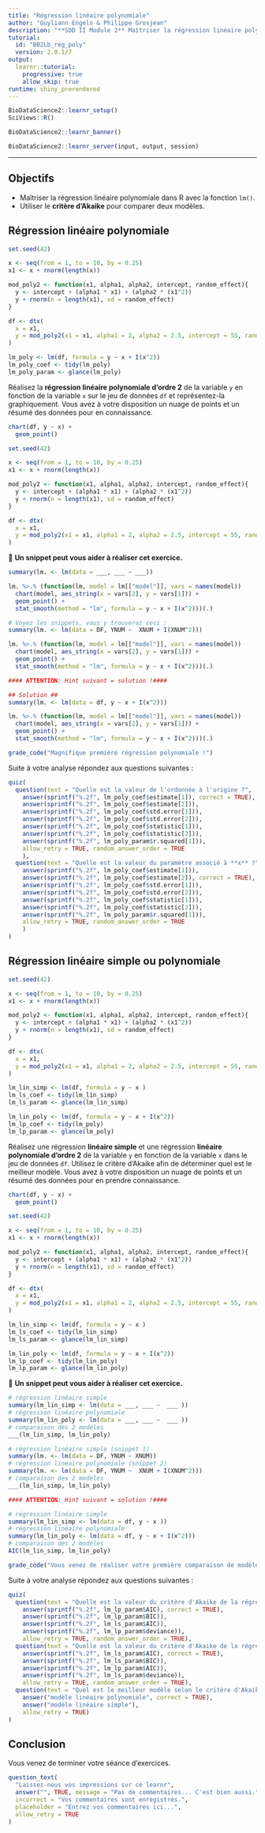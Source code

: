 ```yaml
---
title: "Régression linéaire polynomiale"
author: "Guyliann Engels & Philippe Grosjean"
description: "**SDD II Module 2** Maîtriser la régression linéaire polynomiale."
tutorial:
  id: "B02Lb_reg_poly"
  version: 2.0.1/7
output: 
  learnr::tutorial:
    progressive: true
    allow_skip: true
runtime: shiny_prerendered
---
```


```r
BioDataScience2::learnr_setup()
SciViews::R()
```

```r
BioDataScience2::learnr_banner()
```

```r
BioDataScience2::learnr_server(input, output, session)
```

------------------------------------------------------------------------

## Objectifs

-   Maîtriser la régression linéaire polynomiale dans R avec la fonction `lm()`.
-   Utiliser le **critère d'Akaike** pour comparer deux modèles.

## Régression linéaire polynomiale

```r
set.seed(42)

x <- seq(from = 1, to = 10, by = 0.25)
x1 <- x + rnorm(length(x))

mod_poly2 <- function(x1, alpha1, alpha2, intercept, random_effect){
  y <- intercept + (alpha1 * x1) + (alpha2 * (x1^2)) 
  y + rnorm(n = length(x1), sd = random_effect)
}

df <- dtx(
  x = x1,
  y = mod_poly2(x1 = x1, alpha1 = 2, alpha2 = 2.5, intercept = 55, random_effect = 10)
)

lm_poly <- lm(df, formula = y ~ x + I(x^2))
lm_poly_coef <- tidy(lm_poly)
lm_poly_param <- glance(lm_poly)
```

Réalisez la **régression linéaire polynomiale d'ordre 2** de la variable `y` en fonction de la variable `x` sur le jeu de données `df` et représentez-la graphiquement. Vous avez à votre disposition un nuage de points et un résumé des données pour en connaissance.

```r
chart(df, y ~ x) +
  geom_point()
```

```r
set.seed(42)

x <- seq(from = 1, to = 10, by = 0.25)
x1 <- x + rnorm(length(x))

mod_poly2 <- function(x1, alpha1, alpha2, intercept, random_effect){
  y <- intercept + (alpha1 * x1) + (alpha2 * (x1^2)) 
  y + rnorm(n = length(x1), sd = random_effect)
}

df <- dtx(
  x = x1,
  y = mod_poly2(x1 = x1, alpha1 = 2, alpha2 = 2.5, intercept = 55, random_effect = 10)
)
```

💬 **Un snippet peut vous aider à réaliser cet exercice.**

```r
summary(lm. <- lm(data = ___, ___ ~ ___))

lm. %>.% (function(lm, model = lm[["model"]], vars = names(model))
  chart(model, aes_string(x = vars[2], y = vars[1])) +
  geom_point() +
  stat_smooth(method = "lm", formula = y ~ x + I(x^2)))(.)
```

```r
# Voyez les snippets, vous y trouverez ceci :
summary(lm. <- lm(data = DF, YNUM ~  XNUM + I(XNUM^2)))

lm. %>.% (function(lm, model = lm[["model"]], vars = names(model))
  chart(model, aes_string(x = vars[2], y = vars[1])) +
  geom_point() +
  stat_smooth(method = "lm", formula = y ~ x + I(x^2)))(.)

#### ATTENTION: Hint suivant = solution !####
```

```r
## Solution ##
summary(lm. <- lm(data = df, y ~ x + I(x^2)))

lm. %>.% (function(lm, model = lm[["model"]], vars = names(model))
  chart(model, aes_string(x = vars[2], y = vars[1])) +
  geom_point() +
  stat_smooth(method = "lm", formula = y ~ x + I(x^2)))(.)
```

```r
grade_code("Magnifique première régression polynomiale !")
```

Suite à votre analyse répondez aux questions suivantes :

```r
quiz(
  question(text = "Quelle est la valeur de l'ordonnée à l'origine ?",
    answer(sprintf("%.2f", lm_poly_coef$estimate[1]), correct = TRUE),
    answer(sprintf("%.2f", lm_poly_coef$estimate[2])),
    answer(sprintf("%.2f", lm_poly_coef$std.error[1])),
    answer(sprintf("%.2f", lm_poly_coef$std.error[2])),
    answer(sprintf("%.2f", lm_poly_coef$statistic[1])),
    answer(sprintf("%.2f", lm_poly_coef$statistic[2])),
    answer(sprintf("%.2f", lm_poly_param$r.squared[1])),
    allow_retry = TRUE, random_answer_order = TRUE
    ),
  question(text = "Quelle est la valeur du paramètre associé à **x** ?",
    answer(sprintf("%.2f", lm_poly_coef$estimate[1])),
    answer(sprintf("%.2f", lm_poly_coef$estimate[2]), correct = TRUE),
    answer(sprintf("%.2f", lm_poly_coef$std.error[1])),
    answer(sprintf("%.2f", lm_poly_coef$std.error[2])),
    answer(sprintf("%.2f", lm_poly_coef$statistic[1])),
    answer(sprintf("%.2f", lm_poly_coef$statistic[2])),
    answer(sprintf("%.2f", lm_poly_param$r.squared[1])),
    allow_retry = TRUE, random_answer_order = TRUE
    )
)
```

## Régression linéaire simple ou polynomiale

```r
set.seed(42)

x <- seq(from = 1, to = 10, by = 0.25)
x1 <- x + rnorm(length(x))

mod_poly2 <- function(x1, alpha1, alpha2, intercept, random_effect){
  y <- intercept + (alpha1 * x1) + (alpha2 * (x1^2)) 
  y + rnorm(n = length(x1), sd = random_effect)
}

df <- dtx(
  x = x1,
  y = mod_poly2(x1 = x1, alpha1 = 2, alpha2 = 2.5, intercept = 55, random_effect = 10)
)

lm_lin_simp <- lm(df, formula = y ~ x )
lm_ls_coef <- tidy(lm_lin_simp)
lm_ls_param <- glance(lm_lin_simp)

lm_lin_poly <- lm(df, formula = y ~ x + I(x^2))
lm_lp_coef <- tidy(lm_poly)
lm_lp_param <- glance(lm_poly)
```

Réalisez une régression **linéaire simple** et une régression **linéaire polynomiale d'ordre 2** de la variable `y` en fonction de la variable `x` dans le jeu de données `df`. Utilisez le critère d'Akaike afin de déterminer quel est le meilleur modèle. Vous avez à votre disposition un nuage de points et un résumé des données pour en prendre connaissance.

```r
chart(df, y ~ x) +
  geom_point()
```

```r
set.seed(42)

x <- seq(from = 1, to = 10, by = 0.25)
x1 <- x + rnorm(length(x))

mod_poly2 <- function(x1, alpha1, alpha2, intercept, random_effect){
  y <- intercept + (alpha1 * x1) + (alpha2 * (x1^2)) 
  y + rnorm(n = length(x1), sd = random_effect)
}

df <- dtx(
  x = x1,
  y = mod_poly2(x1 = x1, alpha1 = 2, alpha2 = 2.5, intercept = 55, random_effect = 10)
)

lm_lin_simp <- lm(df, formula = y ~ x )
lm_ls_coef <- tidy(lm_lin_simp)
lm_ls_param <- glance(lm_lin_simp)

lm_lin_poly <- lm(df, formula = y ~ x + I(x^2))
lm_lp_coef <- tidy(lm_lin_poly)
lm_lp_param <- glance(lm_lin_poly)
```

💬 **Un snippet peut vous aider à réaliser cet exercice.**

```r
# régression linéaire simple
summary(lm_lin_simp <- lm(data = ___, ___ ~  ___ ))
# régression linéaire polynomiale
summary(lm_lin_poly <- lm(data = ___, ___ ~  ___ ))
# comparaison des 2 modèles
___(lm_lin_simp, lm_lin_poly)
```

```r
# régression linéaire simple (snippet 1)
summary(lm. <- lm(data = DF, YNUM ~ XNUM))
# régression linéaire polynomiale (snippet 2)
summary(lm. <- lm(data = DF, YNUM ~  XNUM + I(XNUM^2)))
# comparaison des 2 modèles
___(lm_lin_simp, lm_lin_poly)

#### ATTENTION: Hint suivant = solution !####
```

```r
# régression linéaire simple
summary(lm_lin_simp <- lm(data = df, y ~ x ))
# régression linéaire polynomiale
summary(lm_lin_poly <- lm(data = df, y ~ x + I(x^2)))
# comparaison des 2 modèles
AIC(lm_lin_simp, lm_lin_poly)
```

```r
grade_code("Vous venez de réaliser votre première comparaison de modèle. Lequel est le meilleur ?")
```

Suite à votre analyse répondez aux questions suivantes :

```r
quiz(
  question(text = "Quelle est la valeur du critère d'Akaike de la régression polynomiale ?",
    answer(sprintf("%.2f", lm_lp_param$AIC), correct = TRUE),
    answer(sprintf("%.2f", lm_lp_param$BIC)),
    answer(sprintf("%.2f", lm_ls_param$AIC)),
    answer(sprintf("%.2f", lm_lp_param$deviance)),
    allow_retry = TRUE, random_answer_order = TRUE),
  question(text = "Quelle est la valeur du critère d'Akaike de la régression linéaire simple ?",
    answer(sprintf("%.2f", lm_ls_param$AIC), correct = TRUE),
    answer(sprintf("%.2f", lm_ls_param$BIC)),
    answer(sprintf("%.2f", lm_lp_param$AIC)),
    answer(sprintf("%.2f", lm_ls_param$deviance)),
    allow_retry = TRUE, random_answer_order = TRUE),
  question(text = "Quel est le meilleur modèle selon le critère d'Akaike",
    answer("modèle linéaire polynomiale", correct = TRUE),
    answer("modèle linéaire simple"),
    allow_retry = TRUE)
)
```

## Conclusion

Vous venez de terminer votre séance d'exercices.

```r
question_text(
  "Laissez-nous vos impressions sur ce learnr",
  answer("", TRUE, message = "Pas de commentaires... C'est bien aussi."),
  incorrect = "Vos commentaires sont enregistrés.",
  placeholder = "Entrez vos commentaires ici...",
  allow_retry = TRUE
)
```

